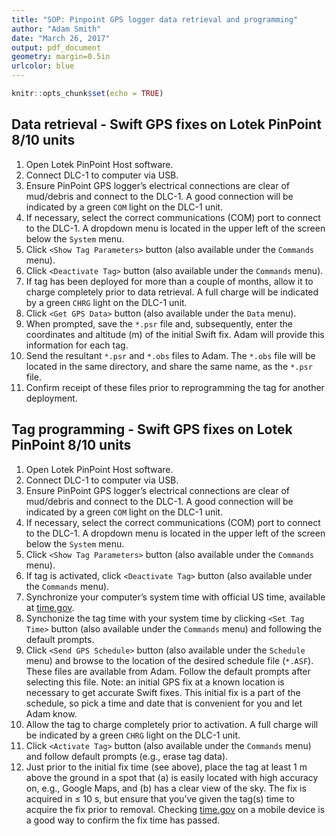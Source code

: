 ```yaml
---
title: "SOP: Pinpoint GPS logger data retrieval and programming"
author: "Adam Smith"
date: "March 26, 2017"
output: pdf_document
geometry: margin=0.5in
urlcolor: blue
---
```


```r
knitr::opts_chunk$set(echo = TRUE)
```

## Data retrieval - Swift GPS fixes on Lotek PinPoint 8/10 units

1. Open Lotek PinPoint Host software.
1. Connect DLC-1 to computer via USB.
1. Ensure PinPoint GPS logger's electrical connections are clear of mud/debris and connect to the DLC-1.  A good connection will be indicated by a green `COM` light on the DLC-1 unit.
1. If necessary, select the correct communications (COM) port to connect to the DLC-1. A dropdown menu is located in the upper left of the screen below the `System` menu.
1. Click `<Show Tag Parameters>` button (also available under the `Commands` menu).
1. Click `<Deactivate Tag>` button (also available under the `Commands` menu).
1. If tag has been deployed for more than a couple of months, allow it to charge completely prior to data retrieval.  A full charge will be indicated by a green `CHRG` light on the DLC-1 unit.
1. Click `<Get GPS Data>` button (also available under the `Data` menu).
1. When prompted, save the `*.psr` file and, subsequently, enter the coordinates and altitude (m) of the initial Swift fix.  Adam will provide this information for each tag.
1. Send the resultant `*.psr` and `*.obs` files to Adam.  The `*.obs` file will be located in the same directory, and share the same name, as the `*.psr` file.
1. Confirm receipt of these files prior to reprogramming the tag for another deployment.

## Tag programming - Swift GPS fixes on Lotek PinPoint 8/10 units

1. Open Lotek PinPoint Host software.
1. Connect DLC-1 to computer via USB.
1. Ensure PinPoint GPS logger's electrical connections are clear of mud/debris and connect to the DLC-1.  A good connection will be indicated by a green `COM` light on the DLC-1 unit.
1. If necessary, select the correct communications (COM) port to connect to the DLC-1. A dropdown menu is located in the upper left of the screen below the `System` menu.
1. Click `<Show Tag Parameters>` button (also available under the `Commands` menu).
1. If tag is activated, click `<Deactivate Tag>` button (also available under the `Commands` menu).
1. Synchronize your computer's system time with official US time, available at [time.gov](http://time.gov).
1. Synchonize the tag time with your system time by clicking `<Set Tag Time>` button (also available under the `Commands` menu) and following the default prompts.
1. Click `<Send GPS Schedule>` button (also available under the `Schedule` menu) and browse to the location of the desired schedule file (`*.ASF`).  These files are available from Adam.  Follow the default prompts after selecting this file.  Note: an initial GPS fix at a known location is necessary to get accurate Swift fixes.  This initial fix is a part of the schedule, so pick a time and date that is convenient for you and let Adam know.
1. Allow the tag to charge completely prior to activation.  A full charge will be indicated by a green `CHRG` light on the DLC-1 unit.
1. Click `<Activate Tag>` button (also available under the `Commands` menu) and follow default prompts (e.g., erase tag data).
1. Just prior to the initial fix time (see above), place the tag at least 1 m above the ground in a spot that (a) is easily located with high accuracy on, e.g., Google Maps, and (b) has a clear view of the sky.  The fix is acquired in $\leq$ 10 s, but ensure that you've given the tag(s) time to acquire the fix prior to removal.  Checking [time.gov](http://time.gov) on a mobile device is a good way to confirm the fix time has passed.   


